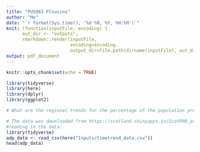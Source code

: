 ```yaml
---
title: "PU5063 FCousins"
author: "Me"
date: "`r format(Sys.time(), '%d %B, %Y, %H:%M')`"
knit: (function(inputFile, encoding) {
      out_dir <- "outputs";
      rmarkdown::render(inputFile,
                        encoding=encoding,
                        output_dir=file.path(dirname(inputFile), out_dir))})
output: pdf_document
---
```


```r
knitr::opts_chunk$set(echo = TRUE)
```


```r
library(tidyverse)
library(here)
library(dplyr)
library(ggplot2)
```

```r
# What are the regional trends for the percentage of the population prescribed drugs for anxiety, depression and psychosis in Scotland over the last ten years? What might these mean for employers allocation of support resources?
```

```r
# The data was downloaded from https://scotland.shinyapps.io/ScotPHO_profiles_tool/ on 05/11/23 for the item "population prescribed drugs for anxiety/depression/psychosis" for all available years and all health boards and council areas
#reading in the data:
library(tidyverse)
adp_data <- read_csv(here("Inputs/timetrend_data.csv"))
head(adp_data)
```

```r

```

```r

```

```r

```

